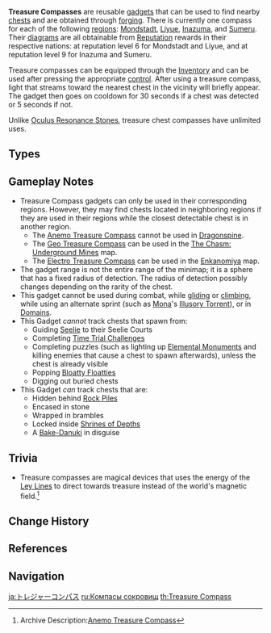 {{Terminology Infobox
|image        = <gallery>
Item Anemo Treasure Compass.png|Anemo
Item Geo Treasure Compass.png|Geo
Item Electro Treasure Compass.png|Electro
Item Dendro Treasure Compass.png|Dendro
</gallery>
|world        = Teyvat
|type         = Item Groups
|type2        = Gadgets
}}
'''Treasure Compasses''' are reusable [[gadget]]s that can be used to find nearby [[chests]] and are obtained through [[forging]]. There is currently one compass for each of the following [[region]]s: [[Mondstadt]], [[Liyue]], [[Inazuma]], and [[Sumeru]]. Their [[diagrams]] are all obtainable from [[Reputation]] rewards in their respective nations: at reputation level 6 for Mondstadt and Liyue, and at reputation level 9 for Inazuma and Sumeru.

<section begin="compass intro"/>Treasure compasses can be equipped through the [[Inventory]] and can be used after pressing the appropriate [[controls|control]]. After using a treasure compass, light that streams toward the nearest chest in the vicinity will briefly appear. The gadget then goes on cooldown for 30 seconds if a chest was detected or 5 seconds if not.

Unlike [[Oculus Resonance Stone]]s, treasure chest compasses have unlimited uses.<section end="compass intro"/>

==Types==
{{Items by Category List|Treasure Compasses}}

==Gameplay Notes==
* Treasure Compass gadgets can only be used in their corresponding regions. However, they may find chests located in neighboring regions if they are used in their regions while the closest detectable chest is in another region.
** The [[Anemo Treasure Compass]] cannot be used in [[Dragonspine]].
** The [[Geo Treasure Compass]] can be used in the [[The Chasm: Underground Mines]] map.
** The [[Electro Treasure Compass]] can be used in the [[Enkanomiya]] map.
* The gadget range is not the entire range of the minimap; it is a sphere that has a fixed radius of detection. The radius of detection possibly changes depending on the rarity of the chest.
* This gadget cannot be used during combat, while [[gliding]] or [[climbing]], while using an alternate sprint (such as [[Mona]]'s [[Illusory Torrent]]), or in [[Domain]]s.
* This Gadget ''cannot'' track chests that spawn from:
** Guiding [[Seelie]] to their Seelie Courts
** Completing [[Time Trial Challenge]]s
** Completing puzzles (such as lighting up [[Elemental Monument]]s and killing enemies that cause a chest to spawn afterwards), unless the chest is already visible
** Popping [[Bloatty Floatty|Bloatty Floatties]]
** Digging out buried chests
* This Gadget ''can'' track chests that are:
** Hidden behind [[Rock Pile]]s
** Encased in stone
** Wrapped in brambles
** Locked inside [[Shrines of Depths]]
** A [[Bake-Danuki]] in disguise

==Trivia==
* Treasure compasses are magical devices that uses the energy of the [[Ley Lines]] to direct towards treasure instead of the world's magnetic field.<ref>Archive Description:[[Anemo Treasure Compass]]</ref>

==Change History==
{{Change History|1.1}}

==References==
{{Reflist}}

==Navigation==
{{Gadget Navbox}}
[[Category:Treasure Compasses| ]]

[[ja:トレジャーコンパス]]
[[ru:Компасы сокровищ]]
[[th:Treasure Compass]]
